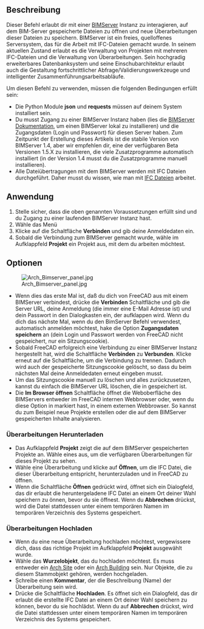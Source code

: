 <languages/>

{{GuiCommand/de
|Name=WebTools BimServer
|Name/de=WebWerkzeuge BimServer‏‎
|MenuLocation=Web Werkzeuge → Bim Server‏‎
|Workbenches=[[WebTools_Workbench/de|Arbeitsbereich WebWerkzeuge]]
}}

{{VeryImportantMessage|Beginnend mit FreeCAD v0.17 wurde dieses Werkzeug aus dem Arbeitsbereich Arch entfernt und ist nun Teil des externen Arbeitsbereichs [[WebTools_Workbench/de|WebTools]], der über das Menü Werkzeuge → [[Image:AddonManager.svg|24px]] [[Std_AddonMgr/de|Addon-Manager]] installiert werden kann.
}}

<span id="Description"></span>
==Beschreibung==

Dieser Befehl erlaubt dir mit einer [https://bimserver.org BIMServer] Instanz zu interagieren, auf dem BIM-Server gespeicherte Dateien zu öffnen und neue Überarbeitungen dieser Dateien zu speichern. BIMServer ist ein freies, quelloffenes Serversystem, das für die Arbeit mit IFC-Dateien gemacht wurde. In seinem aktuellen Zustand erlaubt es die Verwaltung von Projekten mit mehreren IFC-Dateien und die Verwaltung von Überarbeitungen. Sein hochgradig erweiterbares Datenbanksystem und seine Einschubarchitektur erlaubt auch die Gestaltung fortschrittlicher Abfrage/Validierungswerkzeuge und intelligenter Zusammenführungsarbeitsabläufe.

Um diesen Befehl zu verwenden, müssen die folgenden Bedingungen erfüllt sein:

* Die Python Module '''json''' und '''requests''' müssen auf deinem System installiert sein.
* Du musst Zugang zu einer BIMServer Instanz haben (lies die [https://github.com/opensourceBIM/BIMserver/wiki BIMServer Dokumentation], um einen BIMServer lokal zu installieren) und die Zugangsdaten (Login und Passwort) für diesen Server haben. Zum Zeitpunkt der Erstellung dieses Artikels ist die stabile Version von BIMServer 1.4, aber wir empfehlen dir, eine der verfügbaren Beta Versionen 1.5.X zu installieren, die viele Zusatzprogramme automatisch installiert (in der Version 1.4 musst du die Zusatzprogramme manuell installieren).
* Alle Dateiübertragungen mit dem BIMServer werden mit IFC Dateien durchgeführt. Daher musst du wissen, wie man mit [[Arch_IFC/de|IFC Dateien]] arbeitet.

<span id="Usage"></span>
==Anwendung==

# Stelle sicher, dass die oben genannten Voraussetzungen erfüllt sind und du Zugang zu einer laufenden BIMServer Instanz hast.
# Wähle das Menü {{MenuCommand|Web Werkzeuge → [[Image:WebTools_BimServer.svg|16px]] [[WebTools_BimServer/de|BIM Server]]}}
# Klicke auf die Schaltfläche '''Verbinden''' und gib deine Anmeldedaten ein.
# Sobald die Verbindung zum BIMServer gemacht wurde, wähle im Aufklappfeld '''Projekt''' ein Projekt aus, mit dem du arbeiten möchtest.

<span id="Options"></span>
==Optionen==

[[Image:Arch_Bimserver_panel.jpg|right]]

* Wenn dies das erste Mal ist, daß du dich von FreeCAD aus mit einem BIMServer verbindest, drücke die '''Verbinden''' Schaltfläche und gib die Server URL, deine Anmeldung (die immer eine E-Mail Adresse ist) und dein Passwort in den Dialogkasten ein, der aufklappen wird. Wenn du dich das nächste Mal, wenn du den BimServer Befehl verwendest, automatisch anmelden möchtest, hake die Option '''Zugangsdaten speichern''' an (dein Login und Passwort werden von FreeCAD nicht gespeichert, nur ein Sitzungscookie).
* Sobald FreeCAD erfolgreich eine Verbindung zu einer BIMServer Instanz hergestellt hat, wird die Schaltfläche '''Verbinden''' zu '''Verbunden'''. Klicke erneut auf die Schaltfläche, um die Verbindung zu trennen. Dadurch wird auch der gespeicherte Sitzungscookie gelöscht, so dass du beim nächsten Mal deine Anmeldedaten erneut eingeben musst.
* Um das Sitzungscookie manuell zu löschen und alles zurückzusetzen, kannst du einfach die BIMServer URL löschen, die in {{MenuCommand|Bearbeiten → Einstellungen → Architektur → BimServer}} gespeichert ist.
* Die '''Im Browser öffnen''' Schaltfläche öffnet die Weboberfläche des BIMServers entweder im FreeCAD internen Webbrowser oder, wenn du diese Option in {{MenuCommand|Bearbeiten → Voreinstellungen → Architektur → BimServer}} markiert hast, in einem externen Webbrowser. So kannst du zum Beispiel neue Projekte erstellen oder die auf dem BIMServer gespeicherten Inhalte analysieren.

<span id="Downloading_revisions"></span>
===Überarbeitungen Herunterladen===

* Das Aufklappfeld '''Projekt''' zeigt die auf dem BIMServer gespeicherten Projekte an. Wähle eines aus, um die verfügbaren Überarbeitungen für dieses Projekt zu sehen.
* Wähle eine Überarbeitung und klicke auf '''Öffnen''', um die IFC Datei, die dieser Überarbeitung entspricht, herunterzuladen und in FreeCAD zu öffnen.
* Wenn die Schaltfläche '''Öffnen''' gedrückt wird, öffnet sich ein Dialogfeld, das dir erlaubt die heruntergeladene IFC Datei an einem Ort deiner Wahl speichern zu önnen, bevor du sie öffnest. Wenn du '''Abbrechen''' drückst, wird die Datei stattdessen unter einem temporären Namen im temporären Verzeichnis des Systems gespeichert.

<span id="Uploading_revisions"></span>
===Überarbeitungen Hochladen===

* Wenn du eine neue Überarbeitung hochladen möchtest, vergewissere dich, dass das richtige Projekt im Aufklappfeld '''Projekt''' ausgewählt wurde.
* Wähle das '''Wurzelobjekt''', das du hochladen möchtest. Es muss entweder ein [[Arch_Site/de|Arch Site]] oder ein [[Arch_Building/de|Arch Building]] sein. Nur Objekte, die zu diesem Stammobjekt gehören, werden hochgeladen.
* Schreibe einen '''Kommentar''', der die Beschreibung (Name) der Überarbeitung sein wird.
* Drücke die Schaltfläche '''Hochladen'''. Es öffnet sich ein Dialogfeld, das dir erlaubt die erstellte IFC Datei an einem Ort deiner Wahl speichern zu können, bevor du sie hochlädst. Wenn du auf '''Abbrechen''' drückst, wird die Datei stattdessen unter einem temporären Namen im temporären Verzeichnis des Systems gespeichert.